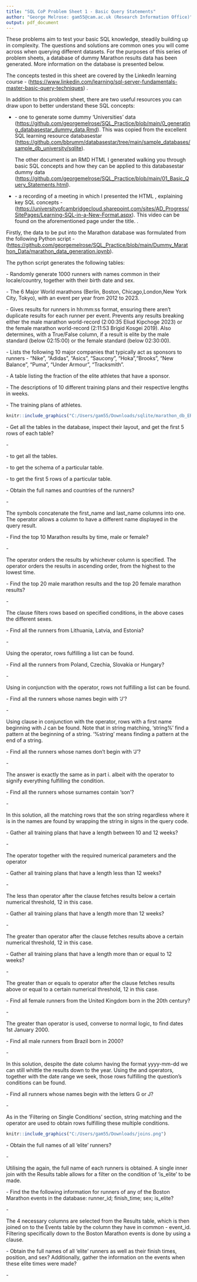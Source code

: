 ```yaml
---
title: "SQL CoP Problem Sheet 1 - Basic Query Statements"
author: "George Melrose: gam55@cam.ac.uk (Research Information Office)"
output: pdf_document
---
```


\section{Introduction}

These problems aim to test your basic SQL knowledge, steadily building up in complexity. The questions and solutions are common ones you will come across when querying different datasets. For the purposes of this series of problem sheets, a database of dummy Marathon results data has been generated. More information on the \textbf{Marathon} database is presented below.

The concepts tested in this sheet are covered by the LinkedIn learning course \textbf{SQL Server Fundamentals: Master Basic Query Techniques} - (<https://www.linkedin.com/learning/sql-server-fundamentals-master-basic-query-techniques>) .

\subsection{Useful Prepatory Resources}

In addition to this problem sheet, there are two useful resources you can draw upon to better understand these SQL concepts:

- \textbf{Two RMarkdown documents} - one to generate some dummy 'Universities' data (<https://github.com/georgemelrose/SQL_Practice/blob/main/0_generating_databasestar_dummy_data.Rmd>). This was copied from the excellent SQL learning resource databasestar (<https://github.com/bbrumm/databasestar/tree/main/sample_databases/sample_db_university/sqlite>). 

  The other document is an RMD HTML I generated walking you through basic SQL concepts and how they can be applied   to this databasestar dummy data   (<https://github.com/georgemelrose/SQL_Practice/blob/main/01_Basic_Query_Statements.html>). 
  
- \textbf{A video presentation} - a recording of a meeting in which I presented the \textbf{Basic Query Statements} HTML , explaining key SQL concepts - (<https://universityofcambridgecloud.sharepoint.com/sites/AD_Progress/SitePages/Learning-SQL-in-a-New-Format.aspx>). This video can be found on the aforementioned page under the \textbf{SQL and R} title. \textit{Note that this can only be viewed by SQL" Community of Practice Members, email gam55@cam.ac.uk for access}.

\subsection{Marathon Database}

Firstly, the data to be put into the Marathon database was formulated from the following Python script - (<https://github.com/georgemelrose/SQL_Practice/blob/main/Dummy_Marathon_Data/marathon_data_generation.ipynb>).

The \textbf{marathon data generation} python script generates the following tables:

\textbf{1. Runners} - Randomly generate 1000 runners with names common in their locale/country, together with their birth date and sex.

\textbf{2. Events} - The 6 Major World marathons (Berlin, Boston, Chicago,London,New York City, Tokyo), with an event per year from 2012 to 2023. 

\textbf{3. Results} - Gives results for runners in hh:mm:ss format, ensuring there aren't duplicate results for each runner per event. Prevents any results breaking either the male marathon world-record (2:00:35 Eliud Kipchoge 2023) or the female marathon world-record (2:11:53 Brigid Kosgei 2019). Also determines, with a True/False column, if a result is elite by the male standard (below 02:15:00) or the female standard (below 02:30:00).

\textbf{4. Sponsors} - Lists the following 10 major companies that typically act as sponsors to runners - "Nike", "Adidas", "Asics", "Saucony", "Hoka","Brooks", "New Balance", "Puma", "Under Armour", "Tracksmith". 

\textbf{5. Sponsored Athletes} - A table listing the fraction of the elite athletes that have a sponsor.

\textbf{6. Training Plans Descriptions} - The descriptions of 10 different training plans and their respective lengths in weeks. 

\textbf{7. Training Plans} - The training plans of athletes. 

\subsection{Marathon Database Entity Relationship Diagram}


```r
knitr::include_graphics("C:/Users/gam55/Downloads/sqlite/marathon_db_ERD.JPG")
```

\section{Basic Query Statment Problems}

\subsection{Single Table ‘Select’ Statements}

\textbf{Q1.} - Get all the tables in the database, inspect their layout, and get the first 5 rows of each table?

\textbf{Solutions} - 

\textbf{.tables} -  to get all the tables. 

\textbf{.schema \textit{table}} -  to get the schema of a particular table.

\textbf{select * from \textit{table} limit 5} -  to get the first 5 rows of a particular table. 

\textbf{Q2.i.} - Obtain the full names and countries of the runners?

\textbf{Solution} - 

\textbf{select first\_name || '  ' || last\_name as full\_name, country from runners;} The \textbf{||} symbols concatenate the first_name and last_name columns into one. The \textbf{as} operator allows a column to  have a different name displayed in the query result. 

\textbf{Q2.ii.} - Find the top 10 Marathon results by time, male or female?

\textbf{Solution} - 

\textbf{select * from Results order by finish\_time asc limit 10;} The \textbf{order by} operator orders the results by whichever column is specified. The \textbf{asc} operator orders the results in ascending order, from the highest to the lowest time. 

\subsection{Filtering on Single Conditions}


\textbf{Q1} - Find the top 20 male marathon results and the top 20 female marathon results?

\textbf{Solution} - 

\textbf{select * from Results where sex= 'Male' order by finish\_time asc limit 20;} 

\textbf{select * from Results where sex= 'Female' order by finish\_time asc limit 20;} 

The \textbf{where} clause filters rows based on specified conditions, in the above cases the different sexes.

\textbf{Q2.i.} - Find all the runners from Lithuania, Latvia, and Estonia?

\textbf{Solution} - 

\textbf{select * from Runners where country in ('Lithuania', 'Latvia','Estonia');} 

Using the \textbf{in} operator, rows fulfilling a list can be found. 

\textbf{Q2.ii.} - Find all the runners \textit{not} from Poland, Czechia, Slovakia or Hungary?

\textbf{Solution} - 

\textbf{select * from Runners where country not in ('Poland','Czechia','Slovakia','Hungary');} 

Using \textbf{not} in conjunction with the \textbf{in} operator, rows not fulfilling a list can be found. 

\textbf{Q3.i.} - Find all the runners whose names begin with 'J'?

\textbf{Solution} - 

\textbf{select * from Runners where first\_name like 'J\%';}

Using \textbf{where} clause in conjunction with the \textbf{like} operator, rows with a first name beginning with J can be found. Note that in string matching, 'string%' find a pattern at the beginning of a string. '%string' means finding a pattern at the end of a string. 

\textbf{Q3.ii.} - Find all the runners whose names don't begin with 'J'?

\textbf{Solution} - 

\textbf{select * from Runners where first\_name not like 'J\%';}

The answer is exactly the same as in part i. albeit with the \textbf{not} operator to signify everything \textit{not} fulfilling the condition.


\textbf{Q3.iii.} - Find all the runners whose surnames contain 'son'?

\textbf{Solution} - 

\textbf{select * from Runners where last\_name  like '\%son\%';}

In this solution, all the matching rows that \textit{contain} the son string regardless where it is in the names are found by wrapping the string in \textbf{\%} signs in the query code. 

\textbf{Q4.i.} - Gather all training plans that have a length between 10 and 12 weeks?

\textbf{Solution} - 

\textbf{select * from Training\_Plans\_Descriptions where plan\_length\_weeks between 10 and 12;}

The \textbf{between} operator together with the required numerical parameters and the \textbf{and} operator

\textbf{Q4.ii.} - Gather all training plans that have a length less than 12 weeks?

\textbf{Solution} - 

\textbf{select * from Training\_Plans\_Descriptions where plan\_length\_weeks <12;}

The less than \textbf{<} operator after the \textbf{where} clause fetches results below a certain numerical threshold, 12 in this case. 

\textbf{Q4.iii.} - Gather all training plans that have a length more than 12 weeks?

\textbf{Solution} - 

\textbf{select * from Training\_Plans\_Descriptions where plan\_length\_weeks >12;}

The greater than \textbf{>} operator after the \textbf{where} clause fetches results above a certain numerical threshold, 12 in this case. 

\textbf{Q4.iv.} - Gather all training plans that have a length more than or equal to 12 weeks?

\textbf{Solution} - 

\textbf{select * from Training\_Plans\_Descriptions where plan\_length\_weeks >=12;}

The greater than or equals to \textbf{>=} operator after the \textbf{where} clause fetches results above or equal to a certain numerical threshold, 12 in this case. 

\subsection{Filtering on Multiple Conditions}

\textbf{Q1.i.} - Find all female runners from the United Kingdom born in the 20th century?

\textbf{Solution} - 

\textbf{select * from Runners where sex = 'Female' and country = 'United Kingdom' and date\_of\_birth > 01-01-2000;}

The greater than  \textbf{>} operator is used, converse to normal logic, to find dates \textit{less than} 1st January 2000. 

\textbf{Q1.ii.} - Find all male runners from Brazil born in 2000?

\textbf{Solution} - 

\textbf{select * from Runners where sex = 'Male' and country = 'Brazil' and date\_of\_birth between '1997-01-01' and '1997-12-31'}

In this solution, despite the date column having the format yyyy-mm-dd we can still whittle the results down to the year. Using the \textbf{between} and \textbf{and} operators, together with the date range we seek, those rows fulfilling the question's conditions can be found. 

\textbf{Q2.} - Find all runners whose names begin with the letters G or J?

\textbf{Solution} - 

\textbf{select first\_name || '  ' || last\_name as full\_name from Runners where first\_name like 'J\%' or first\_name like 'G\%';}

As in the 'Filtering on Single Conditions' section, string matching and the \textbf{where} operator are used to obtain rows fulfilling these multiple conditions. 

\subsection{Single Inner Joins}

```r
knitr::include_graphics("C:/Users/gam55/Downloads/joins.png")
```


\textbf{Q1.} - Obtain the full names of all 'elite' runners?

\textbf{Solution} - 

\textbf{select first\_name || '  ' || last\_name as full\_name from Runners inner join Results on Runners.runner\_id = Results.runner\_id where is\_elite = 'True';}

Utilising the \textbf{concatenation operator} \textbf{||}  again, the full name of each runners is obtained. A single inner join with the Results table allows for a filter on the condition of 'is_elite' to be made. 

\textbf{Q2.} - Find the the following information for runners of any of the Boston Marathon events in the database: runner_id; finish_time; sex; is_elite?

\textbf{Solution} - 

\textbf{select runner\_id, finish\_time,sex, is\_elite from Results inner join Events on Events.event\_id = Results.event\_id where event = 'Boston Marathon';}

The 4 necessary columns are selected from the Results table, which is then joined on to the Events table by the column they have in common - event_id. Filtering specifically down to the Boston Marathon events is done by using a \textbf{where} clause. 

\subsection{Multiple Inner Joins}

\textbf{Q1.} - Obtain the full names of all 'elite' runners as well as their finish times, position, and sex? Additionally, gather the information on the events when these elite times were made?

\textbf{Solution} - 

\textbf{select first\_name || '  ' || last\_name as full\_name, finish\_time, position,sex  from Runners inner join Results on Runners.runner\_id = Results.runner\_id inner join Events on Results.event\_id = Events.event\_id;}